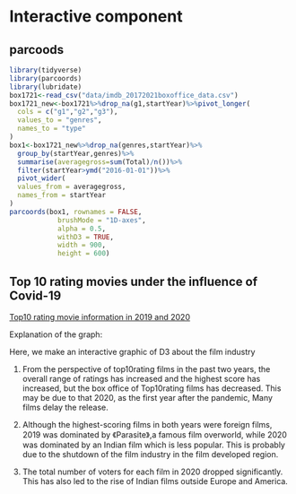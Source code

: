 # Interactive component

## parcoods

```r
library(tidyverse)
library(parcoords)
library(lubridate)
box1721<-read_csv("data/imdb_20172021boxoffice_data.csv")
box1721_new<-box1721%>%drop_na(g1,startYear)%>%pivot_longer(
  cols = c("g1","g2","g3"),
  values_to = "genres",
  names_to = "type"
)
box1<-box1721_new%>%drop_na(genres,startYear)%>%
  group_by(startYear,genres)%>%
  summarise(averagegross=sum(Total)/n())%>%
  filter(startYear>ymd("2016-01-01"))%>%
  pivot_wider(
  values_from = averagegross,
  names_from = startYear
)
parcoords(box1, rownames = FALSE,
            brushMode = "1D-axes",
            alpha = 0.5,
            withD3 = TRUE,
            width = 900,
            height = 600)
```

## Top 10 rating movies under the influence of Covid-19

[Top10 rating movie information in 2019 and 2020](2019-2020Top10ratingdata.html){target="_blank"}


Explanation of the graph:

Here, we make an interactive graphic of D3 about the film industry 

 
1. From the perspective of top10rating films in the past two years, the overall range of ratings has increased and the highest score has increased, but the box office of Top10rating films has decreased. This may be due to that 2020, as the first year after the pandemic, Many films delay the release.

2. Although the highest-scoring films in both years were foreign films, 2019 was dominated by 《Parasite》,a famous film overworld, while 2020 was dominated by an Indian film which is less popular. This is probably due to the shutdown of the film industry in the film developed region.

3. The total number of voters for each film in 2020 dropped significantly. This has also led to the rise of Indian films outside Europe and America.









 